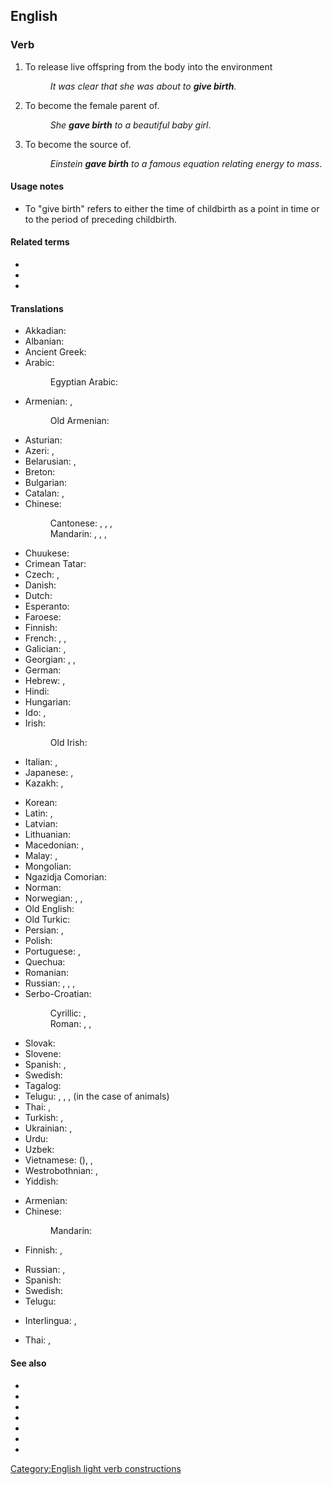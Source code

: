 ==English==

===Verb===
{{en-verb|gives birth|giving birth|gave birth|given birth}}

# {{lb|en|intransitive|of [[viviparous]] animals}} To release live offspring from the body into the environment
#: ''It was clear that she was about to '''give birth'''.''
# {{lb|en|intransitive|with ''to''|of [[viviparous]] animals}} To become the female parent of.
#: ''She '''gave birth''' to a beautiful baby girl''.
# {{lb|en|intransitive|figuratively|usually|with ''to''}} To become the source of.
#: ''Einstein '''gave birth''' to a famous equation relating energy to mass''.

====Usage notes====
* To "give birth" refers to either the time of childbirth as a point in time or to the period of {{m|en|labor}} preceding childbirth.

====Related terms====
* {{l|en|bear}}
* {{l|en|birth}}
* {{l|en|born}}

====Translations====
{{trans-top|produce new life}}
* Akkadian: {{t|akk|𒅇𒌅|tr=walādu, Ù.TU|sc=Xsux}}
* Albanian: {{t|sq|potkis}}
* Ancient Greek: {{t|grc|τίκτω}}
* Arabic: {{t+|ar|وَلَدَ}}
*: Egyptian Arabic: {{t|arz|ولد|tr=weled|sc=Arab}}
* Armenian: {{t+|hy|ծնել}}, {{t+|hy|լույս աշխարհ բերել}}
*: Old Armenian: {{t|xcl|ծնանիմ}}
* Asturian: {{t|ast|parir}}
* Azeri: {{t+|az|doğmaq}}, {{t|az|dünyaya gətirmək}}
* Belarusian: {{t|be|раджа́ць|impf}}, {{t|be|радзі́ць |pf}}
* Breton: {{t+|br|genel}}
* Bulgarian: {{t+|bg|раждам}}
* Catalan: {{t+|ca|parir}}, {{t|ca|donar a llum}}
* Chinese:
*: Cantonese: {{t|yue|生|tr=saang1|sc=Hani}}, {{t|yue|生育|tr=sang1 juk6|sc=Hani}}, {{t|yue|產|sc=Hani}}, {{t|yue|产|tr=caan2|sc=Hani}}
*: Mandarin: {{t+|cmn|生|tr=shēng|sc=Hani}}, {{t+|cmn|生育|tr=shēngyù|sc=Hani}}, {{t+|cmn|產|sc=Hani}}, {{t+|cmn|产|tr=chǎn|sc=Hani}}
* Chuukese: {{t|chk|nounou}}
* Crimean Tatar: {{t|crh|doğurmaq}}
* Czech: {{t+|cs|porodit}}, {{t+|cs|rodit}}
* Danish: {{t+|da|føde}}
* Dutch: {{t+|nl|baren}}
* Esperanto: {{t|eo|naski}}
* Faroese: {{t+|fo|eiga}}
* Finnish: {{t+|fi|synnyttää}}
* French: {{t+|fr|mettre au monde}}, {{t+|fr|accoucher}}, {{t+|fr|donner naissance}}
* Galician: {{t+|gl|parir}}, {{t|gl|dar a luz}}
* Georgian: {{t|ka|შობს}}, {{t|ka|დაბადება}}, {{t+|ka|შობა}}
* German: {{t+|de|gebären}}
* Hebrew: {{t+|he|יָלַד|tr=yalád}}, {{t|he|הוֹלִיד|tr=holíd}}
* Hindi: {{t|hi|जन्म देना|tr=janma denā}}
* Hungarian: {{t+|hu|szül}}
* Ido: {{t+|io|naskigar}}, {{t+|io|parturar}}
* Irish: {{t|ga|beir}}
*: Old Irish: {{t|sga|do·fuissim}}
* Italian: {{t+|it|dare alla luce}}, {{t+|it|partorire}}
* Japanese: {{t+|ja|生む|tr=うむ, umu}}, {{t+|ja|産む|tr=うむ, umu}}
* Kazakh: {{t|kk|туу|sc=Cyrl}}, {{t|kk|босану|sc=Cyrl}}
{{trans-mid}}
* Korean: {{t+|ko|낳다}}
* Latin: {{t+|la|pariō}}, {{t+|la|creo}}
* Latvian: {{t|lv|dzemdēt}}
* Lithuanian: {{t+|lt|gimdyti}}
* Macedonian: {{t|mk|раѓа|impf}}, {{t|mk|роди|pf}}
* Malay: {{t|ms|melahirkan}}, {{t|ms|memperanakkan}}
* Mongolian: {{t+|mn|төрөх|sc=Cyrl}}
* Ngazidja Comorian: {{t|zdj|uzaya}}
* Norman: {{t|nrf|accouocher}}
* Norwegian: {{t+|no|bære}}, {{t+|no|fram}}, {{t+|no|føde}}
* Old English: {{t|ang|cennan}}
* Old Turkic: {{t|otk|tr=tugur-}}
* Persian: {{t+|fa|وضع حمل}}, {{t+|fa|زاییدن|tr=zāyidan}}
* Polish: {{t+|pl|urodzić}}
* Portuguese: {{t+|pt|dar à luz}}, {{t+|pt|parir}}
* Quechua: {{t|qu|wachay}}
* Romanian: {{t|ro|da naștere}}
* Russian: {{t+|ru|рожа́ть|impf}}, {{t+|ru|роди́ть|pf}}, {{qualifier|bookish}} {{t+|ru|производи́ть на свет|impf}}, {{t|ru|произвести́ на свет|pf}}
* Serbo-Croatian:
*: Cyrillic: {{t|sh|ра́ђати|sc=Cyrl}}, {{t|sh|ро̀дити|sc=Cyrl}}
*: Roman: {{t+|sh|ráđati}}, {{t+|sh|ròditi}}, {{t|sh|donjeti na svijet}}
* Slovak: {{t|sk|porodiť}}
* Slovene: {{t+|sl|roditi|pf}}
* Spanish: {{t|es|dar a luz}}, {{t+|es|parir}}
* Swedish: {{t+|sv|föda}}
* Tagalog: {{t|tl|manganak}}
* Telugu: {{t+|te|కను}}, {{t+|te|ప్రసవించు}}, {{t+|te|జన్మనిచ్చు}}, {{t+|te|ఈను}} (in the case of animals)
* Thai: {{t+|th|ประสูติ|tr=bprà-sòot}}, {{t+|th|ตกลูก|tr=dtòk-lôok}}
* Turkish: {{t+|tr|doğurmak}}, {{t+|tr|dünyaya getirmek}}
* Ukrainian: {{t|uk|родити}}, {{t|uk|народити|impf}}
* Urdu: {{t|ur|جنم دینا|tr=janma denā|sc=ur-Arab}}
* Uzbek: {{t+|uz|tugʻmoq}}
* Vietnamese: {{t+|vi|sinh}} ({{t|vi|生|sc=Hani}}), {{t+|vi|sinh sản}}, {{t+|vi|sinh ra}}
* Westrobothnian: {{t|gmq-bot|gå i kull}}, {{t|gmq-bot|fall i kull}}
* Yiddish: {{t|yi|האָבן}}
{{trans-bottom}}

{{trans-top|to become the source of}}
* Armenian: {{t+|hy|ծնել}}
* Chinese:
*: Mandarin: {{t-needed|cmn}}
* Finnish: {{t+|fi|keksiä}}, {{t+|fi|luoda}}
{{trans-mid}}
* Russian: {{t+|ru|порожда́ть|impf}}, {{t+|ru|породи́ть|pf}}
* Spanish: {{t+|es|parir}}
* Swedish: {{t+|sv|kläcka}}
* Telugu: {{t+|te|జన్మనిచ్చు}}
{{trans-bottom}}

{{checktrans-top}}
* Interlingua: {{t-check|ia|parturir}}, {{t-check|ia|parer}}
{{trans-mid}}
* Thai: {{t-check|th|คลอดลูก|sc=Thai}}, {{t-check|th|ให้กำเนิดบุตร|tr=formal|sc=Thai}}
{{trans-bottom}}

====See also====
* {{projectlink|wikipedia|Childbirth}}
* {{l|en|be born}}
* {{l|en|beget}}
* {{l|en|procreate}}
* {{l|en|give rise to}}
* {{l|en|go into labor}}
* {{l|en|in labor}}

[[Category:English light verb constructions]]